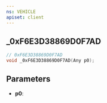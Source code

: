 ```yaml
---
ns: VEHICLE
apiset: client
---
```

## _0xF6E3D38869D0F7AD

```c
// 0xF6E3D38869D0F7AD
void _0xF6E3D38869D0F7AD(Any p0);
```


## Parameters
* **p0**: